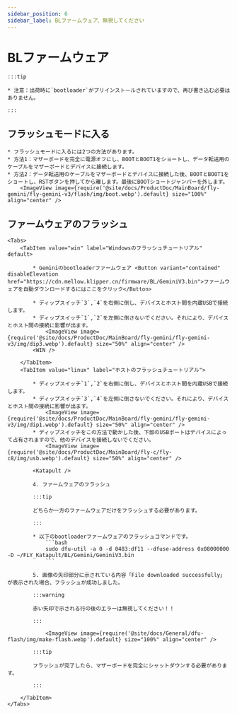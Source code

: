 ```yaml
---
sidebar_position: 6
sidebar_label: BLファームウェア、無視してください
---
```



# BLファームウェア

    :::tip

    * 注意：出荷時に`bootloader`がプリインストールされていますので、再び書き込む必要はありません。

    :::

## フラッシュモードに入る


    * フラッシュモードに入るには2つの方法があります。
    * 方法1：マザーボードを完全に電源オフにし、BOOTとBOOT1をショートし、データ転送用のケーブルをマザーボードとデバイスに接続します。
    * 方法2：データ転送用のケーブルをマザーボードとデバイスに接続した後、BOOTとBOOT1をショートし、RSTボタンを押してから離します。最後にBOOTショートジャンパーを外します。
        <ImageView image={require('@site/docs/ProductDoc/MainBoard/fly-gemini/fly-gemini-v3/flash/img/boot.webp').default} size="100%" align="center" />

## ファームウェアのフラッシュ
    <Tabs>
        <TabItem value="win" label="Windowsのフラッシュチュートリアル" default>

            * Geminiのbootloaderファームウェア <Button variant="contained" disableElevation href="https://cdn.mellow.klipper.cn/firmware/BL/GeminiV3.bin">ファームウェアを自動ダウンロードするにはここをクリック</Button>

            * ディップスイッチ`3`,`4`を右側に倒し、デバイスとホスト間を内蔵USBで接続します。
            * ディップスイッチ`1`,`2`を左側に倒さないでください。それにより、デバイスとホスト間の接続に影響が出ます。
                <ImageView image={require('@site/docs/ProductDoc/MainBoard/fly-gemini/fly-gemini-v3/img/dip3.webp').default} size="50%" align="center" />
            <WIN />

        </TabItem>
        <TabItem value="linux" label="ホストのフラッシュチュートリアル">

            * ディップスイッチ`1`,`2`を右側に倒し、デバイスとホスト間を内蔵USBで接続します。
            * ディップスイッチ`3`,`4`を左側に倒さないでください。それにより、デバイスとホスト間の接続に影響が出ます。
                <ImageView image={require('@site/docs/ProductDoc/MainBoard/fly-gemini/fly-gemini-v3/img/dip1.webp').default} size="50%" align="center" />
            * ディップスイッチをこの方法で動かした後、下部のUSBポートはデバイスによって占有されますので、他のデバイスを接続しないでください。
                <ImageView image={require('@site/docs/ProductDoc/MainBoard/fly-c/fly-c8/img/usb.webp').default} size="50%" align="center" />

            <Katapult />

            4. ファームウェアのフラッシュ

            :::tip

            どちらか一方のファームウェアだけをフラッシュする必要があります。

            :::

            * 以下のbootloaderファームウェアのフラッシュコマンドです。
                ```bash
                sudo dfu-util -a 0 -d 0483:df11 --dfuse-address 0x08000000 -D ~/FLY_Katapult/BL/Gemini/GeminiV3.bin
                ```

            5. 画像の矢印部分に示されている内容「File downloaded successfully」が表示された場合、フラッシュが成功しました。

            :::warning

            赤い矢印で示される行の後のエラーは無視してください！！

            :::

                <ImageView image={require('@site/docs/General/dfu-flash/img/make-flash.webp').default} size="100%" align="center" />

            :::tip

            フラッシュが完了したら、マザーボードを完全にシャットダウンする必要があります。

            :::

        </TabItem>
    </Tabs>